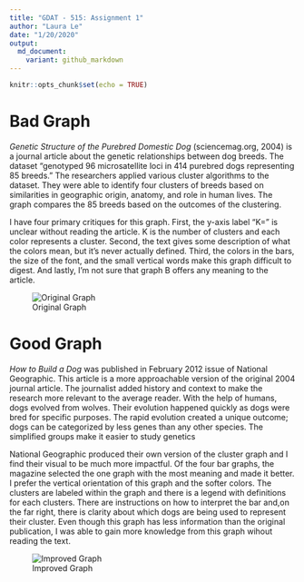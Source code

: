 ```yaml
---
title: "GDAT - 515: Assignment 1"
author: "Laura Le"
date: "1/20/2020"
output:
  md_document:
    variant: github_markdown
---
```


```r
knitr::opts_chunk$set(echo = TRUE)
```


# Bad Graph

*Genetic Structure of the Purebred Domestic Dog* (sciencemag.org, 2004) is a journal article about the genetic relationships between dog breeds.  The dataset "genotyped 96 microsatellite loci in 414 purebred dogs representing 85 breeds."  The researchers applied various cluster algorithms to the dataset.   They were able to identify four clusters of breeds based on similarities in geographic origin, anatomy, and role in human lives.  The graph compares the 85 breeds based on the outcomes of the clustering.  

I have four primary critiques for this graph.  First, the y-axis label "K=" is unclear without reading the article. K is the number of clusters and each color represents a cluster.  Second, the text gives some description of what the colors mean, but it's never actually defined.  Third, the colors in the bars, the size of the font, and the small vertical words make this graph difficult to digest.  And lastly, I'm not sure that graph B offers any meaning to the article.


![Original Graph](dog_graphs.png)


# Good Graph

*How to Build a Dog* was published in February 2012 issue of National Geographic.  This article is a more approachable version of the original 2004 journal article.  The journalist added history and context to make the research more relevant to the average reader. With the help of humans, dogs evolved from wolves.  Their evolution happened quickly as dogs were bred for specific purposes.  The rapid evolution created a unique outcome; dogs can be categorized by less genes than any other species. The simplified groups make it easier to study genetics

National Geographic produced their own version of the cluster graph and I find their visual to be much more impactful.  Of the four bar graphs, the magazine selected the one graph with the most meaning and made it better. I prefer the vertical orientation of this graph and the softer colors.  The clusters are labeled within the graph and there is a legend with definitions for each clusters.  There are instructions on how to interpret the bar and,on the far right, there is clarity about which dogs are being used to represent their cluster. Even though this graph has less information than the original publication, I was able to gain  more knowledge from this graph wihout reading the text.

![Improved Graph](dog_graph.png)